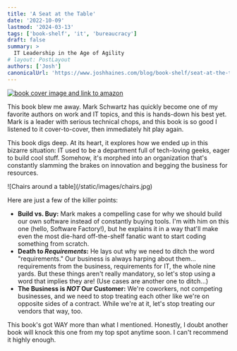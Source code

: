 ```yaml
---
title: 'A Seat at the Table'
date: '2022-10-09'
lastmod: '2024-03-13'
tags: ['book-shelf', 'it', 'bureaucracy']
draft: false
summary: >
  IT Leadership in the Age of Agility
# layout: PostLayout
authors: ['Josh']
canonicalUrl: 'https://www.joshhaines.com/blog/book-shelf/seat-at-the-table'
---
```


<div className="mx-auto w-1/3">
  <a href="https://www.amazon.com/Seat-Table-Leadership-Age-Agility/dp/1942788118">
    <img
      alt="book cover image and link to amazon"
      src="https://m.media-amazon.com/images/I/41bTSDTWPgL._SY445_SX342_.jpg"
    />
  </a>
</div>

This book blew me away. Mark Schwartz has quickly become one of my favorite authors on work and IT topics, and this is hands-down his best yet. Mark is a leader with serious technical chops, and this book is so good I listened to it cover-to-cover, then immediately hit play again.

This book digs deep. At its heart, it explores how we ended up in this bizarre situation: IT used to be a department full of tech-loving geeks, eager to build cool stuff. Somehow, it's morphed into an organization that's constantly slamming the brakes on innovation and begging the business for resources.

<div className="-mx-2 flex flex-wrap justify-center overflow-hidden xl:-mx-2">
  <div className="my-1 w-full overflow-hidden px-2 xl:my-1 xl:w-1/2 xl:px-2">
    ![Chairs around a table](/static/images/chairs.jpg)
  </div>
</div>

Here are just a few of the killer points:

- **Build vs. Buy:** Mark makes a compelling case for why we should build our own software instead of constantly buying tools. I'm with him on this one (hello, Software Factory!), but he explains it in a way that'll make even the most die-hard off-the-shelf fanatic want to start coding something from scratch.
- **Death to _Requirements_:** He lays out why we need to ditch the word "requirements." Our business is always harping about them... requirements from the business, requirements for IT, the whole nine yards. But these things aren't really mandatory, so let's stop using a word that implies they are! (Use cases are another one to ditch...)
- **The Business is _NOT_ Our Customer:** We're coworkers, not competing businesses, and we need to stop treating each other like we're on opposite sides of a contract. While we're at it, let's stop treating our vendors that way, too.

This book's got WAY more than what I mentioned. Honestly, I doubt another book will knock this one from my top spot anytime soon. I can't recommend it highly enough.
